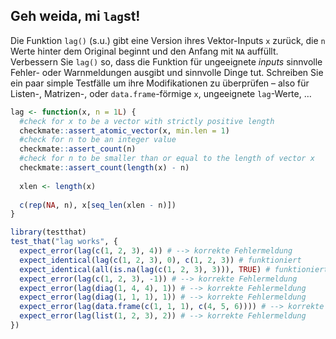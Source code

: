 ## Geh weida, mi `lag`st!

Die Funktion `lag()` (s.u.) gibt eine Version ihres Vektor-Inputs `x` zurück, die `n` Werte hinter dem Original beginnt und den Anfang mit `NA` auffüllt. Verbessern Sie `lag()` so, dass die Funktion  für ungeeignete *inputs* sinnvolle Fehler- oder Warnmeldungen ausgibt und sinnvolle Dinge 
tut.  Schreiben Sie ein paar simple Testfälle um ihre Modifikationen zu überprüfen -- also für Listen-, Matrizen-, oder `data.frame`-förmige `x`, ungeeignete `lag`-Werte, ...
```r
lag <- function(x, n = 1L) {
  #check for x to be a vector with strictly positive length
  checkmate::assert_atomic_vector(x, min.len = 1)
  #check for n to be an integer value
  checkmate::assert_count(n)
  #check for n to be smaller than or equal to the length of vector x
  checkmate::assert_count(length(x) - n)
  
  xlen <- length(x)
  
  c(rep(NA, n), x[seq_len(xlen - n)])
}

library(testthat)
test_that("lag works", {
  expect_error(lag(c(1, 2, 3), 4)) # --> korrekte Fehlermeldung
  expect_identical(lag(c(1, 2, 3), 0), c(1, 2, 3)) # funktioniert
  expect_identical(all(is.na(lag(c(1, 2, 3), 3))), TRUE) # funktioniert
  expect_error(lag(c(1, 2, 3), -1)) # --> korrekte Fehlermeldung
  expect_error(lag(diag(1, 4, 4), 1)) # --> korrekte Fehlermeldung
  expect_error(lag(diag(1, 1, 1), 1)) # --> korrekte Fehlermeldung
  expect_error(lag(data.frame(c(1, 1, 1), c(4, 5, 6)))) # --> korrekte Fehlermeldung
  expect_error(lag(list(1, 2, 3), 2)) # --> korrekte Fehlermeldung
})

```
